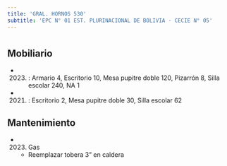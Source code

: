 ```yaml
---
title: 'GRAL. HORNOS 530'
subtitle: 'EPC N° 01 EST. PLURINACIONAL DE BOLIVIA - CECIE N° 05'
---
```


#


## Mobiliario

*  (2023) : Armario 4, Escritorio 10, Mesa pupitre doble 120, Pizarrón 8, Silla escolar 240, NA 1 

*  (2021) : Escritorio 2, Mesa pupitre doble 30, Silla escolar 62 





## Mantenimiento

*  (2023) Gas 
    + Reemplazar tobera 3" en caldera



